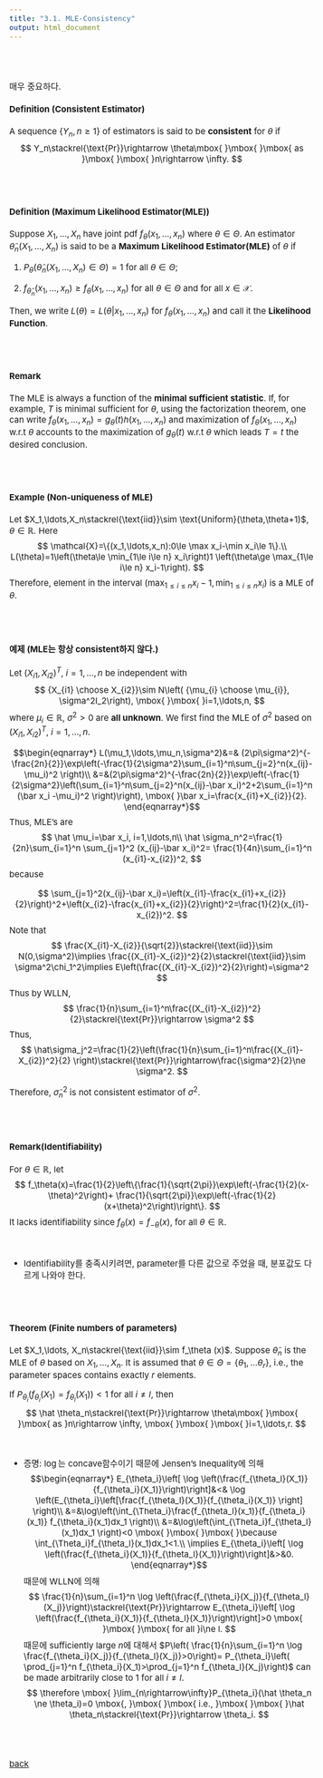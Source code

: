 ---
title: "3.1. MLE-Consistency"
output: html_document
---

<style type="text/css">
  body, td {
    font-size: 15px;
  }
pre {
  font-size: 15px
}
</style>

<br>
<br>

매우 중요하다.

#### Definition (Consistent Estimator)
A sequence $\{Y_n,n\ge 1\}$ of estimators is said to be **consistent** for $\theta$ if
$$
Y_n\stackrel{\text{Pr}}\rightarrow \theta\mbox{ }\mbox{ }\mbox{ as }\mbox{ }\mbox{ }n\rightarrow \infty.
$$

<br>
<br>

#### Definition (Maximum Likelihood Estimator(MLE))
Suppose $X_1,\ldots,X_n$ have joint pdf $f_\theta(x_1,\ldots,x_n)$ where $\theta\in\Theta$. An estimator $\hat \theta_n(X_1,\ldots,X_n)$ is said to be a **Maximum Likelihood Estimator(MLE)** of $\theta$ if

1. $P_\theta\left(\hat \theta_n(X_1,\ldots,X_n)\in\Theta\right)=1$ for all $\theta\in\Theta$;

2. $f_{\hat \theta_n}(x_1,\ldots,x_n)\ge f_{\theta}(x_1,\ldots,x_n)$ for all $\theta\in\Theta$ and for all $x\in \mathcal{X}$.

Then, we write $L(\theta)=L(\theta|x_1,\ldots,x_n)$ for $f_\theta(x_1,\ldots,x_n)$ and call it the **Likelihood Function**.

<br>
<br>

#### Remark
The MLE is always a function of the **minimal sufficient statistic**. If, for example, $T$ is minimal sufficient for $\theta$, using the factorization theorem, one can write $f_\theta(x_1,\ldots,x_n)=g_\theta(t)h(x_1,\ldots,x_n)$ and maximization of $f_\theta(x_1,\ldots,x_n)$ w.r.t $\theta$ accounts to the maximization of $g_\theta(t)$ w.r.t $\theta$ which leads $T=t$ the desired conclusion. 

<br>
<br>

#### Example (Non-uniqueness of MLE)
Let $X_1,\ldots,X_n\stackrel{\text{iid}}\sim \text{Uniform}(\theta,\theta+1)$, $\theta\in\mathbb{R}$. Here
$$
\mathcal{X}=\{(x_1,\ldots,x_n):0\le \max x_i-\min x_i\le 1\}.\\
L(\theta)=1\left(\theta\le \min_{1\le i\le n} x_i\right)1 \left(\theta\ge \max_{1\le i\le n} x_i-1\right).
$$
Therefore, element in the interval $(\max_{1\le i\le n}x_i-1, \min_{1\le i\le n}x_i)$ is a MLE of $\theta$.


<br>
<br>


#### 예제 (MLE는 항상 consistent하지 않다.)
Let $(X_{i1},X_{i2})^T$, $i=1,\ldots,n$ be independent with
$$
{X_{i1} \choose X_{i2}}\sim N\left( {\mu_{i} \choose \mu_{i}}, \sigma^2I_2\right), \mbox{ }\mbox{ }i=1,\ldots,n,
$$
where $\mu_i\in\mathbb{R}$, $\sigma^2>0$ are **all unknown**. We first find the MLE of $\sigma^2$ based on $(X_{i1},X_{i2})^T$, $i=1,\ldots,n$.

$$\begin{eqnarray*}
L(\mu_1,\ldots,\mu_n,\sigma^2)&=& (2\pi\sigma^2)^{-\frac{2n}{2}}\exp\left(-\frac{1}{2\sigma^2}\sum_{i=1}^n\sum_{j=2}^n(x_{ij}-\mu_i)^2 \right)\\
&=&(2\pi\sigma^2)^{-\frac{2n}{2}}\exp\left(-\frac{1}{2\sigma^2}\left(\sum_{i=1}^n\sum_{j=2}^n(x_{ij}-\bar x_i)^2+2\sum_{i=1}^n (\bar x_i -\mu_i)^2 \right)\right), \mbox{ }\bar x_i=\frac{x_{i1}+X_{i2}}{2}.
\end{eqnarray*}$$
Thus, MLE's are
$$
\hat \mu_i=\bar x_i, i=1,\ldots,n\\
\hat \sigma_n^2=\frac{1}{2n}\sum_{i=1}^n \sum_{j=1}^2 (x_{ij}-\bar x_i)^2= \frac{1}{4n}\sum_{i=1}^n (x_{i1}-x_{i2})^2,
$$
because

$$
\sum_{j=1}^2(x_{ij}-\bar x_i)=\left(x_{i1}-\frac{x_{i1}+x_{i2}}{2}\right)^2+\left(x_{i2}-\frac{x_{i1}+x_{i2}}{2}\right)^2=\frac{1}{2}(x_{i1}-x_{i2})^2.
$$
Note that
$$
\frac{X_{i1}-X_{i2}}{\sqrt{2}}\stackrel{\text{iid}}\sim N(0,\sigma^2)\implies \frac{(X_{i1}-X_{i2})^2}{2}\stackrel{\text{iid}}\sim \sigma^2\chi_1^2\implies E\left(\frac{(X_{i1}-X_{i2})^2}{2}\right)=\sigma^2
$$
Thus by WLLN,
$$
\frac{1}{n}\sum_{i=1}^n\frac{(X_{i1}-X_{i2})^2}{2}\stackrel{\text{Pr}}\rightarrow \sigma^2
$$
Thus,
$$
\hat\sigma_j^2=\frac{1}{2}\left(\frac{1}{n}\sum_{i=1}^n\frac{(X_{i1}-X_{i2})^2}{2} \right)\stackrel{\text{Pr}}\rightarrow\frac{\sigma^2}{2}\ne \sigma^2.
$$

Therefore, $\hat \sigma_n^2$ is not consistent estimator of $\sigma^2$.

<br>
<br>

#### Remark(Identifiability)
For $\theta\in\mathbb{R}$, let
$$
f_\theta(x)=\frac{1}{2}\left\{\frac{1}{\sqrt{2\pi}}\exp\left(-\frac{1}{2}(x-\theta)^2\right)+ \frac{1}{\sqrt{2\pi}}\exp\left(-\frac{1}{2}(x+\theta)^2\right)\right\}.
$$
It lacks identifiability since $f_\theta(x)=f_{-\theta}(x)$, for all $\theta\in \mathbb{R}$.

<br>

   * Identifiability를 충족시키려면, parameter를 다른 값으로 주었을 때, 분포값도 다르게 나와야 한다.

<br>
<br>

#### Theorem (Finite numbers of parameters)
Let $X_1,\ldots, X_n\stackrel{\text{iid}}\sim f_\theta (x)$. Suppose $\hat\theta_n$ is the MLE of $\theta$ based on $X_1,\ldots, X_n$. It is assumed that $\theta\in \Theta=\{\theta_1,\ldots \theta_r\}$, i.e., the parameter spaces contains exactly $r$ elements.

If $P_{\theta_i}(f_{\theta_i}(X_1)=f_{\theta_l}(X_1))<1$ for all $i\ne l$, then
$$
\hat \theta_n\stackrel{\text{Pr}}\rightarrow \theta\mbox{ }\mbox{ }\mbox{ as }n\rightarrow \infty, \mbox{ }\mbox{ }\mbox{ }i=1,\ldots,r.
$$

<br>

   * 증명: $\log$는 concave함수이기 때문에 Jensen's Inequality에 의해
   $$\begin{eqnarray*}
   E_{\theta_i}\left[ \log \left(\frac{f_{\theta_l}(X_1)}{f_{\theta_i}(X_1)}\right)\right]&<& \log \left(E_{\theta_i}\left[\frac{f_{\theta_l}(X_1)}{f_{\theta_i}(X_1)}   \right] \right)\\
   &=&\log\left(\int_{\Theta_i}\frac{f_{\theta_l}(x_1)}{f_{\theta_i}(x_1)}  f_{\theta_i}(x_1)dx_1 \right)\\
   &=&\log\left(\int_{\Theta_i}f_{\theta_l}(x_1)dx_1 \right)<0 \mbox{ }\mbox{ }\mbox{ }\because \int_{\Theta_i}f_{\theta_l}(x_1)dx_1<1.\\
\implies  E_{\theta_i}\left[ \log \left(\frac{f_{\theta_i}(X_1)}{f_{\theta_l}(X_1)}\right)\right]&>&0.
   \end{eqnarray*}$$
   때문에 WLLN에 의해
   $$
   \frac{1}{n}\sum_{i=1}^n \log \left(\frac{f_{\theta_i}(X_j)}{f_{\theta_l}(X_j)}\right)\stackrel{\text{Pr}}\rightarrow E_{\theta_i}\left[ \log \left(\frac{f_{\theta_i}(X_1)}{f_{\theta_l}(X_1)}\right)\right]>0 \mbox{ }\mbox{ }\mbox{ for all }i\ne l.
   $$
   때문에 sufficiently large $n$에 대해서 $P\left( \frac{1}{n}\sum_{i=1}^n \log \frac{f_{\theta_i}(X_j)}{f_{\theta_l}(X_j)}>0\right)= P_{\theta_i}\left( \prod_{j=1}^n f_{\theta_i}(X_1)>\prod_{j=1}^n  f_{\theta_l}(X_j)\right)$ can be made arbitrarily close to 1 for all $i\ne l$.
   $$
   \therefore \mbox{ }\lim_{n\rightarrow\infty}P_{\theta_i}(\hat \theta_n \ne \theta_i)=0 \mbox{, }\mbox{ }\mbox{ i.e., }\mbox{ }\mbox{ }\hat \theta_n\stackrel{\text{Pr}}\rightarrow \theta_i.
   $$

<br>
<br>

[back](../decision.html)